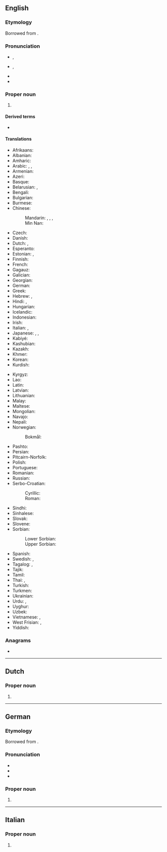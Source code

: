 {{also|Séoul}}
==English==

===Etymology===
Borrowed from {{bor|en|ko|^서울|lit=capital city|notext=1}}.

===Pronunciation===
{{wikipedia}}
* {{a|RP}} {{enPR|sōl}}, {{IPA|/səʊl/|lang=en}}
* {{a|GA}} {{enPR|sōl}}, {{IPA|/soʊl/|lang=en}}
* {{rhymes|əʊl|lang=en}}
* {{homophones|lang=en|sole|soul}}

===Proper noun===
{{en-proper noun}}

# {{place|en|capital city|c/South Korea}}

====Derived terms====
* {{l|en|Seoulite}}

====Translations====
{{trans-top|capital of South Korea}}
* Afrikaans: {{t|af|Seoel}}
* Albanian: {{t|sq|Seoul|m}}
* Amharic: {{t|am|ሴኡል}}
* Arabic: {{t|ar|سِيئُول|f}}, {{t|ar|سِيُول|f}}, {{t|ar|سُول|f|tr=sōl}}
* Armenian: {{t|hy|Սեուլ}}
* Azeri: {{t|az|Seul}}
* Basque: {{t+|eu|Seul}}
* Belarusian: {{t|be|Сеу́л|m}}, {{t|be|Сэу́л|m}}
* Bengali: {{t|bn|সিওল}}
* Bulgarian: {{t|bg|Сеу́л|m}}
* Burmese: {{t|my|ဆီယူ}}
* Chinese:
*: Mandarin: {{t+|cmn|首爾}}, {{t+|cmn|首尔|tr=Shǒu’ěr}}, {{t+|cmn|漢城}}, {{t+|cmn|汉城|tr=Hànchéng}}
*: Min Nan: {{t+|nan|Hàn-siâⁿ}}
* Czech: {{t+|cs|Soul|m}}
* Danish: {{t+|da|Seoul|n}}
* Dutch: {{t+|nl|Seoel|n}}, {{t|nl|Seoul|n}}
* Esperanto: {{t+|eo|Seulo}}
* Estonian: {{t+|et|Sŏul}}, {{t+|et|Soul}}
* Finnish: {{t+|fi|Soul}}
* French: {{t+|fr|Séoul|m}}
* Gagauz: {{t|gag|Seul}}
* Galician: {{t|gl|Seúl|f}}
* Georgian: {{t|ka|სეული}}
* German: {{t+|de|Seoul|n}}
* Greek: {{t+|el|Σεούλ|f}}
* Hebrew: {{t|he|סיאול|m}}, {{t|he|סֶאוּל|m|tr=si'úl}}
* Hindi: {{t|hi|सिऊल|m}}, {{t|hi|सियूल|m}}
* Hungarian: {{t+|hu|Szöul}}
* Icelandic: {{t|is|Seúl|n}}
* Indonesian: {{t|id|Seoul}}
* Irish: {{t|ga|Súl|m}}
* Italian: {{t+|it|Seul|f}}, {{t|it|Seoul|f}}
* Japanese: {{t+|ja|ソウル|tr=Souru}}, {{t|ja|京城|tr=けいじょう, Keijō}}, {{qualifier|obsolete}} {{t|ja|漢城|tr=かんじょう, Kanjō}}
* Kabiyé: {{t|kbp|Sewuuli}}
* Kashubian: {{t|csb|Seul|m}}
* Kazakh: {{t|kk|Сеул}}
* Khmer: {{t+|km|សេអ៊ូល}}
* Korean: {{t|ko|^서울}}
* Kurdish: {{t|ku|Sêûl}}
{{trans-mid}}
* Kyrgyz: {{t|ky|Сеул}}
* Lao: {{t|lo|ເຊອູນ}}
* Latin: {{qualifier|New Latin}} {{t|la|Seulum|n}}
* Latvian: {{t|lv|Seula|f}}
* Lithuanian: {{t|lt|Seulas|m}}
* Malay: {{t|ms|Seoul}}
* Maltese: {{t|mt|Seul|m}}
* Mongolian: {{t|mn|Сөүл}}
* Navajo: {{t|nv|Sééʼool}}
* Nepali: {{t|ne|सिउल}}
* Norwegian:
*: Bokmål: {{t|nb|Seoul|n}}
* Pashto: {{t|ps|سېول|tr=seūl}}
* Persian: {{t|fa|سئول|tr=se'ul}}
* Pitcairn-Norfolk: {{t|pih|Soel}}
* Polish: {{t+|pl|Seul|m}}
* Portuguese: {{t|pt|Seul|f}}
* Romanian: {{t+|ro|Seul|n}}
* Russian: {{t+|ru|Сеу́л|m}}
* Serbo-Croatian:
*: Cyrillic: {{t|sh|Сеул|m}}
*: Roman: {{t|sh|Seul|m}}
* Sindhi: {{t|sd|سيول|tr=siyūl}}
* Sinhalese: {{t|si|සෝල්}}
* Slovak: {{t|sk|Soul|m}}
* Slovene: {{t|sl|Seul|m}}
* Sorbian:
*: Lower Sorbian: {{t|dsb|Soul|m}}
*: Upper Sorbian: {{t|hsb|Seoul|m}}
* Spanish: {{t+|es|Seúl|m}}
* Swedish: {{t+|sv|Söul|n}}, {{t+|sv|Seoul|n}}
* Tagalog: {{t|tl|Seúl}}, {{t|tl|Seyúl}}
* Tajik: {{t|tg|Сеул}}
* Tamil: {{t|ta|சியோல்}}
* Thai: {{t+|th|โซล}}, {{qualifier|obsolete}} {{t|th|เซอูล|tr=see-uul}}
* Turkish: {{t|tr|Seul}}
* Turkmen: {{t|tk|Seul}}
* Ukrainian: {{t|uk|Сеу́л|m}}
* Urdu: {{t|ur|سیئول|m|tr=siyūl}}, {{t|ur|سیول|m|tr=seūl}}
* Uyghur: {{t|ug|سېئول}}
* Uzbek: {{t|uz|Seul}}
* Vietnamese: {{t|vi|Xơ-un}}, {{t|vi|Xê-un}}
* West Frisian: {{t|fy|Seoel}}, {{t|fy|Seoul}}
* Yiddish: {{t|yi|סעאָל|n}}
{{trans-bottom}}

===Anagrams===
* {{anagrams|en|Eolus|Soule|loues|louse|oules|ousel|soule}}

{{topics|en|Cities in South Korea|Seoul}}

----

==Dutch==

===Proper noun===
{{nl-proper noun|n}}

# {{alternative spelling of|Seoel|lang=nl}}

----

==German==

===Etymology===
Borrowed from {{bor|de|ko|^서울|lit=capital city|notext=1}}.

===Pronunciation===
{{wikipedia|lang=de}}
* {{IPA|/zeˈuːl/|/sɔʊl/|qual2=less common|lang=de}}
* {{rhymes|uːl|lang=de}}
* {{hyphenation|Se|oul|lang=de}}

===Proper noun===
{{de-proper noun|n}}

# {{place|de|capital city|c/South Korea|t1=Seoul}}

----

==Italian==

===Proper noun===
{{it-proper noun|f}}

# {{alternative spelling of|Seul|lang=it}}